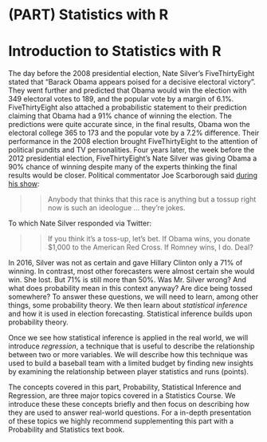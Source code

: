 # (PART) Statistics with R {-}

# Introduction to Statistics with R

The day before the 2008 presidential election, Nate Silver's FiveThirtyEight stated that "Barack Obama appears poised for a decisive electoral victory". They went further and predicted that Obama would win the election with 349 electoral votes to 189, and the popular vote by a margin of 6.1%. FiveThirtyEight also attached a probabilistic statement to their prediction claiming that Obama had a 91% chance of winning the election. The predictions were quite accurate since, in the final results, Obama won the electoral college 365 to 173 and the popular vote by a 7.2% difference. Their performance in the 2008 election brought FiveThirtyEight to the attention of political pundits and TV personalities. Four years later, the week before the 2012 presidential election, FiveThirtyEight's Nate Silver was giving Obama a 90% chance of winning despite many of the experts thinking the final results would be closer. Political commentator Joe Scarborough said [during his show](https://www.youtube.com/watch?v=TbKkjm-gheY):

>>Anybody that thinks that this race is anything but a tossup right now is such an ideologue ... they're jokes.

To which Nate Silver responded via Twitter:

>> If you think it's a toss-up, let's bet. If Obama wins, you donate $1,000 to the American Red Cross. If Romney wins, I do. Deal?

In 2016, Silver was not as certain and gave Hillary Clinton only a 71% of winning. In contrast, most other forecasters were almost certain she would win. She lost. But 71% is still more than 50%. Was Mr. Silver wrong? And what does probability mean in this context anyway? Are dice being tossed somewhere? To answer these questions, we will need to learn, among other things, some probability theory. We then learn about _statistical inference_  and how it is used in election forecasting. Statistical inference builds upon probability theory.

Once we see how statistical inference is applied in the real world, we will introduce _regression_, a technique that is useful to describe the relationship between two or more variables. We will describe how this technique was used to build a baseball team with a limited budget by finding new insights by examining the relationship between player statistics and runs (points). 

The concepts covered in this part, Probability, Statistical Inference and Regression, are three major topics covered in a Statistics Course. We introduce these these concepts briefly and then focus on describing how they are used to answer real-world questions. For a in-depth presentation of these topics we highly recommend supplementing this part with a Probability and Statistics text book.
